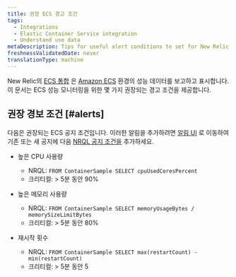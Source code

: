 ```yaml
---
title: 권장 ECS 경고 조건
tags:
  - Integrations
  - Elastic Container Service integration
  - Understand use data
metaDescription: Tips for useful alert conditions to set for New Relic's Amazon ECS integration.
freshnessValidatedDate: never
translationType: machine
---
```


New Relic의 [ECS 통합](/docs/introduction-amazon-ecs-integration) 은 [Amazon ECS](https://docs.aws.amazon.com/ecs/index.html) 환경의 성능 데이터를 보고하고 표시합니다. 이 문서는 ECS 성능 모니터링을 위한 몇 가지 권장되는 경고 조건을 제공합니다.

## 권장 경보 조건 [#alerts]

다음은 권장되는 ECS 공지 조건입니다. 이러한 알림을 추가하려면 [알림 UI](http://one.newrelic.com/alerts/) 로 이동하여 기존 또는 새 공지에 다음 [NRQL 공지 조건을](/docs/alerts/new-relic-alerts/defining-conditions/create-alert-conditions-nrql-queries) 추가하세요.

* 높은 CPU 사용량

  * NRQL: `FROM ContainerSample SELECT cpuUsedCoresPercent`
  * 크리티컬: &gt; 5분 동안 90%

* 높은 메모리 사용량

  * NRQL: `FROM ContainerSample SELECT memoryUsageBytes / memorySizeLimitBytes`
  * 크리티컬: &gt; 5분 동안 80%

* 재시작 횟수

  * NRQL: `FROM ContainerSample SELECT max(restartCount) - min(restartCount)`
  * 크리티컬: &gt; 5분 동안 5